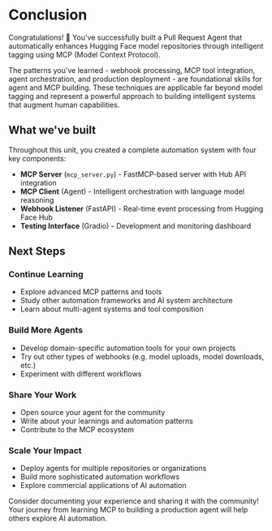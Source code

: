 # Conclusion

Congratulations! 🎉 You've successfully built a Pull Request Agent that automatically enhances Hugging Face model repositories through intelligent tagging using MCP (Model Context Protocol).

The patterns you've learned - webhook processing, MCP tool integration, agent orchestration, and production deployment - are foundational skills for agent and MCP building. These techniques are applicable far beyond model tagging and represent a powerful approach to building intelligent systems that augment human capabilities.

## What we've built

Throughout this unit, you created a complete automation system with four key components:

- **MCP Server** (`mcp_server.py`) - FastMCP-based server with Hub API integration
- **MCP Client** (Agent) - Intelligent orchestration with language model reasoning  
- **Webhook Listener** (FastAPI) - Real-time event processing from Hugging Face Hub
- **Testing Interface** (Gradio) - Development and monitoring dashboard

## Next Steps

### Continue Learning
- Explore advanced MCP patterns and tools
- Study other automation frameworks and AI system architecture
- Learn about multi-agent systems and tool composition

### Build More Agents
- Develop domain-specific automation tools for your own projects
- Try out other types of webhooks (e.g. model uploads, model downloads, etc.)
- Experiment with different workflows

### Share Your Work
- Open source your agent for the community
- Write about your learnings and automation patterns
- Contribute to the MCP ecosystem

### Scale Your Impact
- Deploy agents for multiple repositories or organizations
- Build more sophisticated automation workflows
- Explore commercial applications of AI automation

<Tip>

Consider documenting your experience and sharing it with the community! Your journey from learning MCP to building a production agent will help others explore AI automation.

</Tip>
